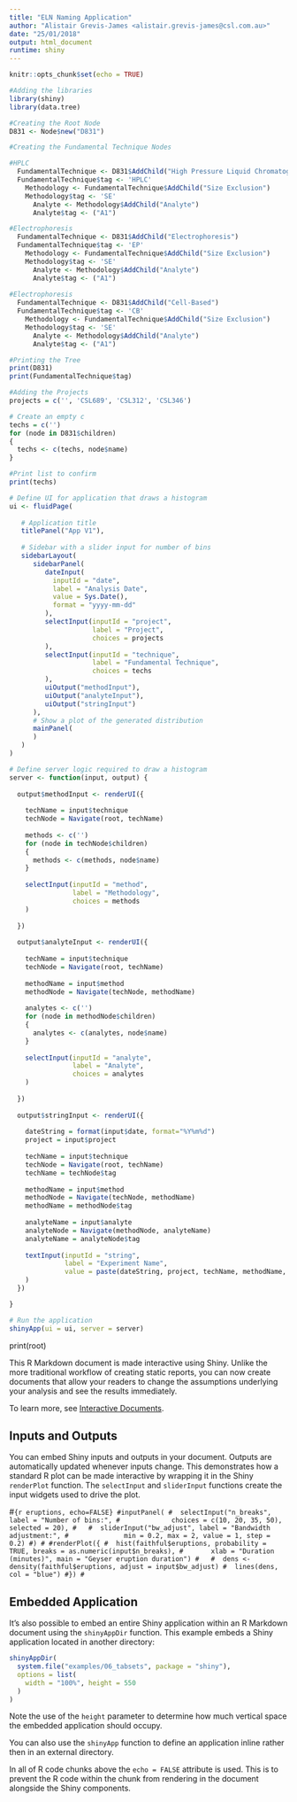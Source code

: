 ```yaml
---
title: "ELN Naming Application"
author: "Alistair Grevis-James <alistair.grevis-james@csl.com.au>"
date: "25/01/2018"
output: html_document
runtime: shiny
---
```


```r
knitr::opts_chunk$set(echo = TRUE)
```

```r
#Adding the libraries
library(shiny)
library(data.tree)
```

```r
#Creating the Root Node
D831 <- Node$new("D831")
```

```r
#Creating the Fundamental Technique Nodes

#HPLC
  FundamentalTechnique <- D831$AddChild("High Pressure Liquid Chromatography")
  FundamentalTechnique$tag <- 'HPLC'
    Methodology <- FundamentalTechnique$AddChild("Size Exclusion")
    Methodology$tag <- 'SE'
      Analyte <- Methodology$AddChild("Analyte")
      Analyte$tag <- ("A1")

#Electrophoresis
  FundamentalTechnique <- D831$AddChild("Electrophoresis")
  FundamentalTechnique$tag <- 'EP'
    Methodology <- FundamentalTechnique$AddChild("Size Exclusion")
    Methodology$tag <- 'SE'
      Analyte <- Methodology$AddChild("Analyte")
      Analyte$tag <- ("A1")
      
#Electrophoresis
  FundamentalTechnique <- D831$AddChild("Cell-Based")
  FundamentalTechnique$tag <- 'CB'
    Methodology <- FundamentalTechnique$AddChild("Size Exclusion")
    Methodology$tag <- 'SE'
      Analyte <- Methodology$AddChild("Analyte")
      Analyte$tag <- ("A1")


```

```r
#Printing the Tree
print(D831)
print(FundamentalTechnique$tag)
```

```r
#Adding the Projects
projects = c('', 'CSL689', 'CSL312', 'CSL346')
```

```r
# Create an empty c
techs = c('')
for (node in D831$children)
{ 
  techs <- c(techs, node$name) 
}

#Print list to confirm
print(techs)
```


```r
# Define UI for application that draws a histogram
ui <- fluidPage(
   
   # Application title
   titlePanel("App V1"),
   
   # Sidebar with a slider input for number of bins 
   sidebarLayout(
      sidebarPanel(
         dateInput(
           inputId = "date",
           label = "Analysis Date",
           value = Sys.Date(),
           format = "yyyy-mm-dd"
         ),
         selectInput(inputId = "project",
                     label = "Project",
                     choices = projects
         ),
         selectInput(inputId = "technique",
                     label = "Fundamental Technique",
                     choices = techs
         ),
         uiOutput("methodInput"),
         uiOutput("analyteInput"),
         uiOutput("stringInput")
      ),
      # Show a plot of the generated distribution
      mainPanel(
      )
   )
)

# Define server logic required to draw a histogram
server <- function(input, output) {
   
  output$methodInput <- renderUI({
    
    techName = input$technique
    techNode = Navigate(root, techName)
    
    methods <- c('')
    for (node in techNode$children)
    { 
      methods <- c(methods, node$name) 
    }
    
    selectInput(inputId = "method",
                label = "Methodology",
                choices = methods
    )
    
  })
  
  output$analyteInput <- renderUI({
    
    techName = input$technique
    techNode = Navigate(root, techName)
    
    methodName = input$method
    methodNode = Navigate(techNode, methodName)
    
    analytes <- c('')
    for (node in methodNode$children)
    { 
      analytes <- c(analytes, node$name) 
    }
    
    selectInput(inputId = "analyte",
                label = "Analyte",
                choices = analytes
    )
    
  })
  
  output$stringInput <- renderUI({
    
    dateString = format(input$date, format="%Y%m%d")
    project = input$project
    
    techName = input$technique
    techNode = Navigate(root, techName)
    techName = techNode$tag
    
    methodName = input$method
    methodNode = Navigate(techNode, methodName)
    methodName = methodNode$tag
    
    analyteName = input$analyte
    analyteNode = Navigate(methodNode, analyteName)
    analyteName = analyteNode$tag
    
    textInput(inputId = "string",
              label = "Experiment Name",
              value = paste(dateString, project, techName, methodName, analyteName, sep = "_")
    )
  })

}

# Run the application 
shinyApp(ui = ui, server = server)
```



print(root)



This R Markdown document is made interactive using Shiny. Unlike the more traditional workflow of creating static reports, you can now create documents that allow your readers to change the assumptions underlying your analysis and see the results immediately. 

To learn more, see [Interactive Documents](http://rmarkdown.rstudio.com/authoring_shiny.html).

## Inputs and Outputs

You can embed Shiny inputs and outputs in your document. Outputs are automatically updated whenever inputs change.  This demonstrates how a standard R plot can be made interactive by wrapping it in the Shiny `renderPlot` function. The `selectInput` and `sliderInput` functions create the input widgets used to drive the plot.

#```{r eruptions, echo=FALSE}
#inputPanel(
#  selectInput("n_breaks", label = "Number of bins:",
#             choices = c(10, 20, 35, 50), selected = 20),
#  
#  sliderInput("bw_adjust", label = "Bandwidth adjustment:",
#              min = 0.2, max = 2, value = 1, step = 0.2)
#)
#
#renderPlot({
#  hist(faithful$eruptions, probability = TRUE, breaks = as.numeric(input$n_breaks),
#       xlab = "Duration (minutes)", main = "Geyser eruption duration")
#  
#  dens <- density(faithful$eruptions, adjust = input$bw_adjust)
#  lines(dens, col = "blue")
#})
#```

## Embedded Application

It's also possible to embed an entire Shiny application within an R Markdown document using the `shinyAppDir` function. This example embeds a Shiny application located in another directory:

```r
shinyAppDir(
  system.file("examples/06_tabsets", package = "shiny"),
  options = list(
    width = "100%", height = 550
  )
)
```

Note the use of the `height` parameter to determine how much vertical space the embedded application should occupy.

You can also use the `shinyApp` function to define an application inline rather then in an external directory.


In all of R code chunks above the `echo = FALSE` attribute is used. This is to prevent the R code within the chunk from rendering in the document alongside the Shiny components.

































